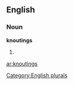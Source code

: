 ==English==

===Noun===
'''knoutings'''

# {{plural of|[[knouting]]}}

[[Category:English plurals]]

[[ar:knoutings]]
